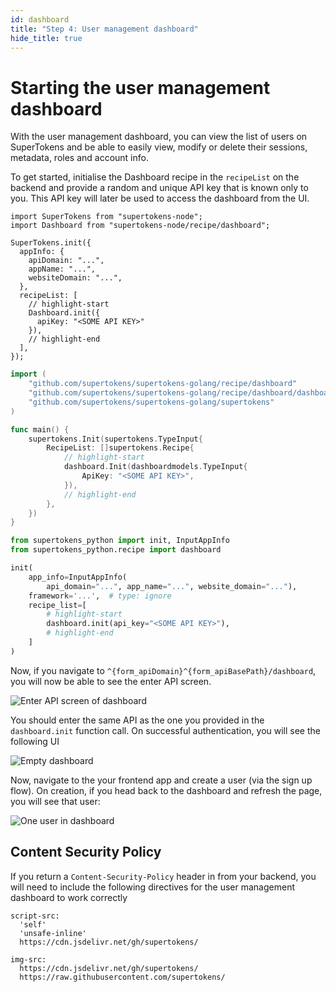 ```yaml
---
id: dashboard
title: "Step 4: User management dashboard"
hide_title: true
---
```


<!-- COPY DOCS -->
<!-- ./thirdpartyemailpassword/pre-built-ui/setup/dashboard.mdx -->


# Starting the user management dashboard

<AppInfoForm askForAPIDomain>

With the user management dashboard, you can view the list of users on SuperTokens and be able to easily view, modify or delete their sessions, metadata, roles and account info.

To get started, initialise the Dashboard recipe in the `recipeList` on the backend and provide a random and unique API key that is known only to you. This API key will later be used to access the dashboard from the UI.

<BackendSDKTabs>
<TabItem value="nodejs">

```tsx
import SuperTokens from "supertokens-node";
import Dashboard from "supertokens-node/recipe/dashboard";

SuperTokens.init({
  appInfo: {
    apiDomain: "...",
    appName: "...",
    websiteDomain: "...",
  },
  recipeList: [
    // highlight-start
    Dashboard.init({
      apiKey: "<SOME API KEY>"
    }),
    // highlight-end
  ],
});
```

</TabItem>
<TabItem value="go">

```go
import (
	"github.com/supertokens/supertokens-golang/recipe/dashboard"
	"github.com/supertokens/supertokens-golang/recipe/dashboard/dashboardmodels"
	"github.com/supertokens/supertokens-golang/supertokens"
)

func main() {
	supertokens.Init(supertokens.TypeInput{
		RecipeList: []supertokens.Recipe{
			// highlight-start
			dashboard.Init(dashboardmodels.TypeInput{
				ApiKey: "<SOME API KEY>",
			}),
			// highlight-end
		},
	})
}
```

</TabItem>
<TabItem value="python">

```python
from supertokens_python import init, InputAppInfo
from supertokens_python.recipe import dashboard

init(
    app_info=InputAppInfo(
        api_domain="...", app_name="...", website_domain="..."),
    framework='...',  # type: ignore
    recipe_list=[
        # highlight-start
        dashboard.init(api_key="<SOME API KEY>"),
        # highlight-end
    ]
)
```

</TabItem>
</BackendSDKTabs>

Now, if you navigate to `^{form_apiDomain}^{form_apiBasePath}/dashboard`, you will now be able to see the enter API screen.

<img src="/img/dashboard/api-key.png" alt="Enter API screen of dashboard" />

You should enter the same API as the one you provided in the `dashboard.init` function call. On successful authentication, you will see the following UI

<img src="/img/dashboard/no-users.png" alt="Empty dashboard" />

Now, navigate to the your frontend app and create a user (via the sign up flow). On creation, if you head back to the dashboard and refresh the page, you will see that user:

<img src="/img/dashboard/one-user.png" alt="One user in dashboard" />

</AppInfoForm>

## Content Security Policy

If you return a `Content-Security-Policy` header in from your backend, you will need to include the following directives for the user management dashboard to work correctly

```
script-src:
  'self' 
  'unsafe-inline' 
  https://cdn.jsdelivr.net/gh/supertokens/

img-src:
  https://cdn.jsdelivr.net/gh/supertokens/ 
  https://raw.githubusercontent.com/supertokens/
```